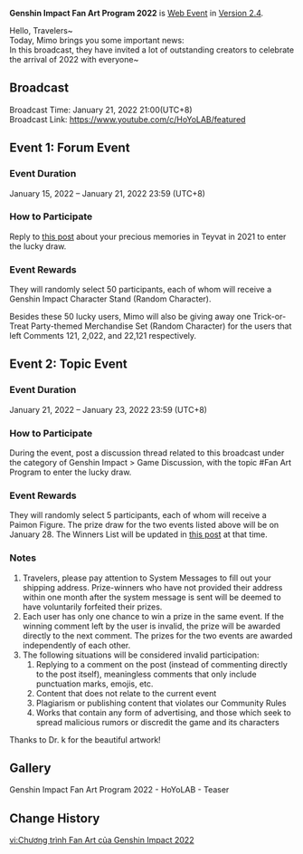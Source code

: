 {{Event
|name              = Genshin Impact Fan Art Program 2022
|image             = Genshin Impact Fan Art Program 2022.png
|type              = Web
|time_known        = yes
|time_start        = 2022-01-15 12:00:00
|time_start_offset = GMT+8
|time_end          = 2022-01-23 23:59:59
|time_end_offset   = GMT+8
|link              = https://www.hoyolab.com/article/1943442
|link2             = 
}}
'''Genshin Impact Fan Art Program 2022''' is [[Web Event]] in [[Version 2.4]].

Hello, Travelers~<br>
Today, Mimo brings you some important news:<br>
In this broadcast, they have invited a lot of outstanding creators to celebrate the arrival of 2022 with everyone~

==Broadcast==
Broadcast Time: January 21, 2022 21:00(UTC+8)<br>
Broadcast Link: https://www.youtube.com/c/HoYoLAB/featured

==Event 1: Forum Event==
===Event Duration===
January 15, 2022 – January 21, 2022 23:59 (UTC+8)

===How to Participate===
Reply to [https://www.hoyolab.com/article/1943442 this post] about your precious memories in Teyvat in 2021 to enter the lucky draw.

===Event Rewards===
They will randomly select 50 participants, each of whom will receive a Genshin Impact Character Stand (Random Character).

Besides these 50 lucky users, Mimo will also be giving away one Trick-or-Treat Party-themed Merchandise Set (Random Character) for the users that left Comments 121,  2,022, and 22,121 respectively.

==Event 2: Topic Event==
===Event Duration===
January 21, 2022 – January 23, 2022 23:59 (UTC+8)

===How to Participate===
During the event, post a discussion thread related to this broadcast under the category of Genshin Impact > Game Discussion, with the topic #Fan Art Program to enter the lucky draw.

===Event Rewards===
They will randomly select 5 participants, each of whom will receive a Paimon Figure.
The prize draw for the two events listed above will be on January 28. The Winners List will be updated in [https://www.hoyolab.com/article/1943442 this post] at that time.

===Notes===
# Travelers, please pay attention to System Messages to fill out your shipping address. Prize-winners who have not provided their address within one month after the system message is sent will be deemed to have voluntarily forfeited their prizes.
# Each user has only one chance to win a prize in the same event. If the winning comment left by the user is invalid, the prize will be awarded directly to the next comment. The prizes for the two events are awarded independently of each other.
# The following situations will be considered invalid participation:
## Replying to a comment on the post (instead of commenting directly to the post itself), meaningless comments that only include punctuation marks, emojis, etc.
## Content that does not relate to the current event
## Plagiarism or publishing content that violates our Community Rules
## Works that contain any form of advertising, and those which seek to spread malicious rumors or discredit the game and its characters

Thanks to Dr. k for the beautiful artwork!

==Gallery==
<gallery>
Genshin Impact Fan Art Program 2022 - HoYoLAB - Teaser
</gallery>

==Change History==
{{Change History|2.4}}

[[vi:Chương trình Fan Art của Genshin Impact 2022]]